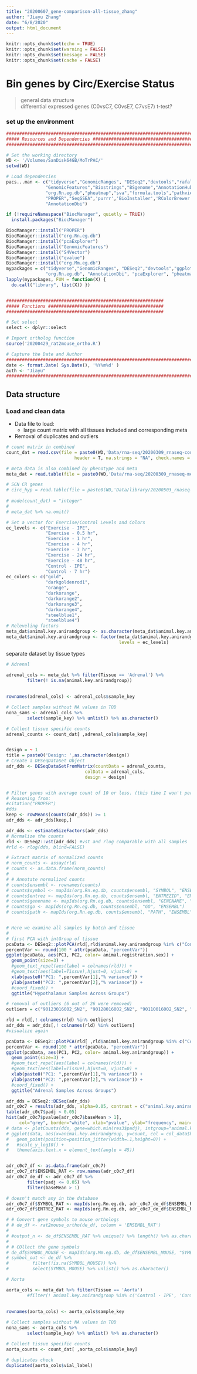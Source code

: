 ```yaml
---
title: "20200607_gene-comparison-all-tissue_zhang"
author: "Jiayu Zhang"
date: "6/8/2020"
output: html_document
---
```


```r
knitr::opts_chunk$set(echo = TRUE)
knitr::opts_chunk$set(warning = FALSE)
knitr::opts_chunk$set(message = FALSE)
knitr::opts_chunk$set(cache = FALSE)
```

# Bin genes by Circ/Exercise Status 

> general data structure  
> differential expressed genes (C0vsC7, C0vsE7, C7vsE7) t-test?


### set up the environment
```r
################################################################################
##### Resources and Dependencies ###############################################
################################################################################

# Set the working directory
WD <- '/Volumes/SanDisk64GB/MoTrPAC/'
setwd(WD)

# Load dependencies
pacs...man <- c("tidyverse","GenomicRanges", "DESeq2","devtools","rafalib","GO.db","vsn","hexbin","ggplot2",
               "GenomicFeatures","Biostrings","BSgenome","AnnotationHub","plyr","dplyr",
               "org.Rn.eg.db","pheatmap","sva","formula.tools","pathview","biomaRt","feather",
               "PROPER","SeqGSEA",'purrr','BioInstaller','RColorBrewer','lubridate', "hms","ggpubr", "ggrepel",
               "AnnotationDbi")

if (!requireNamespace("BiocManager", quietly = TRUE))
  install.packages("BiocManager")

BiocManager::install("PROPER")
BiocManager::install("org.Rn.eg.db")
BiocManager::install("pcaExplorer")
BiocManager::install("GenomicFeatures")
BiocManager::install("S4Vector")
BiocManager::install("qvalue")
BiocManager::install("org.Mm.eg.db")
mypackages = c("tidyverse","GenomicRanges", "DESeq2","devtools","ggplot2","dplyr","PROPER", "lubridate", "hms",
               "org.Rn.eg.db", "AnnotationDbi", "pcaExplorer", "pheatmap","GenomicFeatures", "genefilter", "qvalue",  "org.Mm.eg.db", "enrichR")
lapply(mypackages, FUN = function(X) {
  do.call("library", list(X)) })


############################################################
##### Functions ############################################
############################################################

# Set select
select <- dplyr::select

# Import ortholog function
source('20200429_rat2mouse_ortho.R')

# Capture the Date and Author
################################################################################
date <- format.Date( Sys.Date(), '%Y%m%d' )
auth <- "Jiayu"
################################################################################
```

## Data structure  
### Load and clean data

* Data file to load:
  + large count matrix with all tissues included and corresponding meta  
* Removal of duplicates and outliers
```r
# count matrix in combined
count_dat = read.csv(file = paste0(WD,'Data/rna-seq/20200309_rnaseq-countmatrix-pass1a-stanford-sinai_steep.csv'), 
                          header = T, na.strings = "NA", check.names = F) %>% as.matrix()

# meta data is also combined by phenotype and meta
meta_dat = read.table(file = paste0(WD,'Data/rna-seq/20200309_rnaseq-meta-pass1a-stanford-sinai_steep.txt'), sep = '\t', header = T, na.strings = "NA", check.names = F)

# SCN CR genes
# circ_hyp = read.table(file = paste0(WD,'Data/library/20200503_rnaseq-circadian-SCN-mouse-rat-ortho_steep-yan.txt'), sep = '\t', header = TRUE)
                      
# mode(count_dat) = "integer"
# 
# meta_dat %>% na.omit()

# Set a vector for Exercise/Control Levels and Colors
ec_levels <- c("Exercise - IPE",
               "Exercise - 0.5 hr",
               "Exercise - 1 hr",
               "Exercise - 4 hr",
               "Exercise - 7 hr",
               "Exercise - 24 hr",
               "Exercise - 48 hr",
               "Control - IPE",
               "Control - 7 hr")
ec_colors <- c("gold",
               "darkgoldenrod1",
               "orange",
               "darkorange",
               "darkorange2",
               "darkorange3",
               "darkorange4",
               "steelblue1",
               "steelblue4")
# Releveling factors
meta_dat$animal.key.anirandgroup <- as.character(meta_dat$animal.key.anirandgroup)
meta_dat$animal.key.anirandgroup <- factor(meta_dat$animal.key.anirandgroup, 
                                           levels = ec_levels)
```

separate dataset by tissue types
```r
# Adrenal

adrenal_cols <- meta_dat %>% filter(Tissue == 'Adrenal') %>%
        filter(! is.na(animal.key.anirandgroup)) 
        
  
rownames(adrenal_cols) <- adrenal_cols$sample_key

# Collect samples without NA values in TOD
nona_sams <- adrenal_cols %>%
        select(sample_key) %>% unlist() %>% as.character()

# Collect tissue specific counts
adrenal_counts <- count_dat[ ,adrenal_cols$sample_key]


design = ~ 1
title = paste0('Design: ',as.character(design))
# Create a DESeqDataSet Object
adr_dds <- DESeqDataSetFromMatrix(countData = adrenal_counts,
                              colData = adrenal_cols,
                              design = design)


# Filter genes with average count of 10 or less. (this time I won't perform this)
# Reasoning from:
#citation("PROPER")
#dds
keep <- rowMeans(counts(adr_dds)) >= 1
adr_dds <- adr_dds[keep,]

adr_dds <- estimateSizeFactors(adr_dds)
# Normalize the counts
rld <- DESeq2::vst(adr_dds) #vst and rlog comparable with all samples
#rld <- rlog(dds, blind=FALSE)

# Extract matrix of normalized counts
# norm_counts <- assay(rld)
# counts <- as.data.frame(norm_counts)
# 
# # Annotate normalized counts
# counts$ensembl <- rownames(counts)
# counts$symbol <- mapIds(org.Rn.eg.db, counts$ensembl, "SYMBOL", "ENSEMBL")
# counts$entrez <- mapIds(org.Rn.eg.db, counts$ensembl, "ENTREZID", "ENSEMBL")
# counts$genename <- mapIds(org.Rn.eg.db, counts$ensembl, "GENENAME", "ENSEMBL")
# counts$go <- mapIds(org.Rn.eg.db, counts$ensembl, "GO", "ENSEMBL")
# counts$path <- mapIds(org.Rn.eg.db, counts$ensembl, "PATH", "ENSEMBL")


# Here we examine all samples by batch and tissue
# 
# first PCA with intGroup of tissue
pcaData <- DESeq2::plotPCA(rld[,rld$animal.key.anirandgroup %in% c("Control - IPE", "Control - 7 hr", "Exercise - 7 hr")], intgroup=c("animal.key.anirandgroup","animal.registration.sex"), returnData=TRUE)
percentVar <- round(100 * attr(pcaData, "percentVar"))
ggplot(pcaData, aes(PC1, PC2, color= animal.registration.sex)) +
  geom_point(size=3) +
  #geom_text_repel(aes(label = colnames(rld))) +
  #geom_text(aes(label=Tissue),hjust=0, vjust=0) +
  xlab(paste0("PC1: ",percentVar[1],"% variance")) +
  ylab(paste0("PC2: ",percentVar[2],"% variance")) + 
  #coord_fixed() +
  ggtitle("Hypothalamus Samples Across Groups")

# removal of outliers (6 out of 26 were removed)
outliers = c("90123016002_SN2", "90128016002_SN2", "90110016002_SN2", "90126016002_SN2", "90127016002_SN2", "90124016002_SN2") # those are continuous vial_labels

rld = rld[,! colnames(rld) %in% outliers]
adr_dds = adr_dds[,! colnames(rld) %in% outliers]
#visualize again

pcaData <- DESeq2::plotPCA(rld[ ,rld$animal.key.anirandgroup %in% c("Control - IPE", "Control - 7 hr")], intgroup=c("animal.key.anirandgroup","animal.registration.sex"), returnData=TRUE)
percentVar <- round(100 * attr(pcaData, "percentVar"))
ggplot(pcaData, aes(PC1, PC2, color= animal.key.anirandgroup)) +
  geom_point(size=3) +
  #geom_text_repel(aes(label = colnames(rld))) +
  #geom_text(aes(label=Tissue),hjust=0, vjust=0) +
  xlab(paste0("PC1: ",percentVar[1],"% variance")) +
  ylab(paste0("PC2: ",percentVar[2],"% variance")) + 
  #coord_fixed() +
  ggtitle("Adrenal Samples Across Groups")

adr_dds = DESeq2::DESeq(adr_dds)
adr_c0c7 = results(adr_dds, alpha=0.05, contrast = c("animal.key.anirandgroup", "Control - IPE", "Control - 7 hr"))
table(adr_c0c7$padj < 0.05)
hist(adr_c0c7$pvalue[adr_c0c7$baseMean > 1], 
     col="grey", border="white", xlab="pvalue", ylab="frequency", main="")
# data <- plotCounts(dds, gene=which.min(res3$padj), intgroup="animal.key.anirandgroup", returnData=TRUE)
# ggplot(data, aes(x=animal.key.anirandgroup, y=count, col = col_data$hour_death)) +
#   geom_point(position=position_jitter(width=.1,height=0)) +
#   #scale_y_log10() +
#   theme(axis.text.x = element_text(angle = 45))


adr_c0c7_df <- as.data.frame(adr_c0c7)
adr_c0c7_df$ENSEMBL_RAT <- row.names(adr_c0c7_df)
adr_c0c7_de_df <- adr_c0c7_df %>%
        filter(padj <= 0.05) %>%
        filter(baseMean > 1)

# doesn't match any in the database
adr_c0c7_df$SYMBOL_RAT <- mapIds(org.Rn.eg.db, adr_c0c7_de_df$ENSEMBL_RAT, "SYMBOL", "ENSEMBL")
adr_c0c7_df$ENTREZ_RAT <- mapIds(org.Rn.eg.db, adr_c0c7_de_df$ENSEMBL_RAT, "ENTREZID", "ENSEMBL")

# # Convert gene symbols to mouse orthologs
# # de_df <- rat2mouse_ortho(de_df, column = 'ENSEMBL_RAT')
# 
# #output_n <- de_df$ENSEMBL_RAT %>% unique() %>% length() %>% as.character()
# 
# # COllect the gene symbols
# de_df$SYMBOL_MOUSE <- mapIds(org.Mm.eg.db, de_df$ENSEMBL_MOUSE, "SYMBOL", "ENSEMBL")
# symbol_out <- de_df %>%
#         filter(!is.na(SYMBOL_MOUSE)) %>%
#         select(SYMBOL_MOUSE) %>% unlist() %>% as.character()
```

```r
# Aorta

aorta_cols <- meta_dat %>% filter(Tissue == 'Aorta')
        #filter(! animal.key.anirandgroup %in% c('Control - IPE', 'Control - 7 hr')) %>%
        
  
rownames(aorta_cols) <- aorta_cols$sample_key

# Collect samples without NA values in TOD
nona_sams <- aorta_cols %>%
        select(sample_key) %>% unlist() %>% as.character()

# Collect tissue specific counts
aorta_counts <- count_dat[ ,aorta_cols$sample_key]

# duplicates check
duplicated(aorta_cols$vial_label)
```

